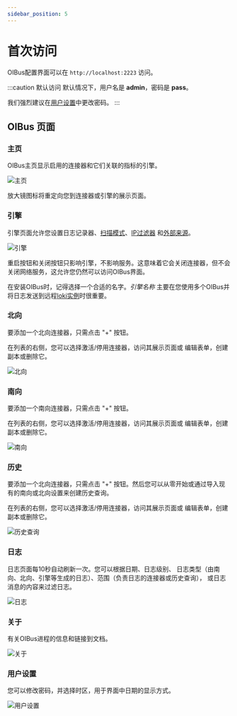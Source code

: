 ```yaml
---
sidebar_position: 5
---
```


# 首次访问
OIBus配置界面可以在 `http://localhost:2223` 访问。

:::caution 默认访问
默认情况下，用户名是 **admin**，密码是 **pass**。

我们强烈建议在[用户设置](#user-settings)中更改密码。
:::

## OIBus 页面
### 主页
OIBus主页显示启用的连接器和它们关联的指标的引擎。

<div style={{textAlign: 'center'}}>

  ![主页](./first_access/home-page.png)

</div>

放大镜图标将重定向您到连接器或引擎的展示页面。

### 引擎
引擎页面允许您设置日志记录器、[扫描模式](../engine/scan-modes.md)、[IP过滤器](../engine/ip-filters.md)
和[外部来源](../engine/external-sources.md)。

<div style={{textAlign: 'center'}}>

  ![引擎](./first_access/engine.png)

</div>

重启按钮和关闭按钮只影响引擎，不影响服务。这意味着它会关闭连接器，但不会关闭网络服务，这允许您仍然可以访问OIBus界面。

在安装OIBus时，记得选择一个合适的名字。_引擎名称_ 主要在您使用多个OIBus并将日志发送到远程[loki实例](../engine/engine-settings.md#loki)时很重要。

### 北向
要添加一个北向连接器，只需点击 "+" 按钮。

在列表的右侧，您可以选择激活/停用连接器，访问其展示页面或
编辑表单，创建副本或删除它。

<div style={{textAlign: 'center'}}>

  ![北向](./first_access/north.png)

</div>


### 南向
要添加一个南向连接器，只需点击 "+" 按钮。

在列表的右侧，您可以选择激活/停用连接器，访问其展示页面或
编辑表单，创建副本或删除它。

<div style={{textAlign: 'center'}}>

  ![南向](./first_access/south.png)

</div>

### 历史
要添加一个北向连接器，只需点击 "+" 按钮。然后您可以从零开始或通过导入现有的南向或北向设置来创建历史查询。

在列表的右侧，您可以选择激活/停用连接器，访问其展示页面或
编辑表单，创建副本或删除它。

<div style={{textAlign: 'center'}}>

  ![历史查询](./first_access/history-query.png)

</div>

### 日志
日志页面每10秒自动刷新一次。您可以根据日期、日志级别、
日志类型（由南向、北向、引擎等生成的日志）、范围（负责日志的连接器或历史查询），
或日志消息的内容来过滤日志。

<div style={{textAlign: 'center'}}>

  ![日志](./first_access/logs.png)

</div>

### 关于
有关OIBus进程的信息和链接到文档。

<div style={{textAlign: 'center'}}>

  ![关于](./first_access/about.png)

</div>

### 用户设置
您可以修改密码，并选择时区，用于界面中日期的显示方式。

<div style={{textAlign: 'center'}}>

  ![用户设置](./first_access/user-settings.png)

</div>
